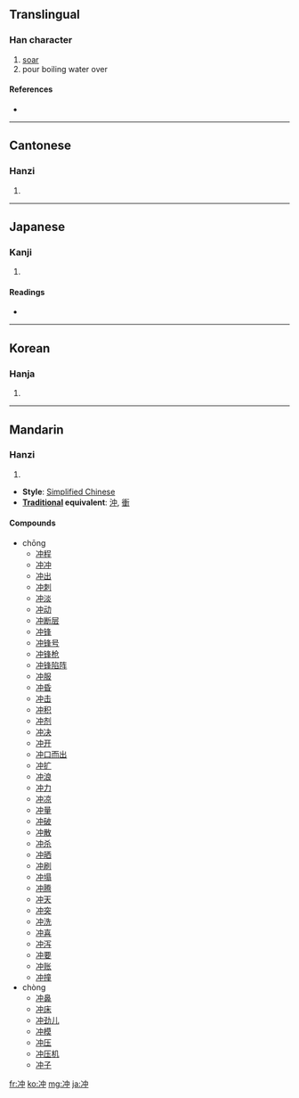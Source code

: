 {{also|沖|衝}}
==Translingual==

===Han character===
{{Han char|rn=15|rad=冫|as=04|sn=6|four=|canj=戈一中 (IML)}}

# [[soar]]
# pour boiling water over

====References====
* {{Han ref|kx=0131.280|dkj=01616|dj=0294.190|hdz=10295.080|uh=51B2|ud=20914}}

----

==Cantonese==

===Hanzi===
{{yue-hanzi|jyut=|y=chung1}}

# {{defn|Cantonese|sort=冫04}}

----

==Japanese==

===Kanji===
{{ja-kanji|grade=|rs=冫04}}

# {{defn|Japanese}}

====Readings====
* {{ja-readings|on=[[ちゅう]] (chū)|kun=[[おき]] (oki), [[わく]] (waku)}}

----

==Korean==

===Hanja===
{{ko-hanja|hangeul=충|rv=chung|mr=ch'ung}}

# {{defn|Korean|sort=冫04}}

----

==Mandarin==

===Hanzi===
{{cmn-hanzi|pin=[[chōng]] ([[chong1]]), [[chòng]] ([[chong4]])|wg=ch'ung<sup>1</sup>, ch'ung<sup>4</sup>}}

# {{defn|Mandarin|sort=冫04}}

* '''Style''': [[Simplified Chinese]]
* '''[[Traditional Chinese|Traditional]] equivalent''': [[沖]], [[衝]]

====Compounds====
* chōng
** [[冲程]]
** [[冲冲]]
** [[冲出]]
** [[冲刺]]
** [[冲淡]]
** [[冲动]]
** [[冲断层]]
** [[冲锋]]
** [[冲锋号]]
** [[冲锋枪]]
** [[冲锋陷阵]]
** [[冲服]]
** [[冲昏]]
** [[冲击]]
** [[冲积]]
** [[冲剂]]
** [[冲决]]
** [[冲开]]
** [[冲口而出]]
** [[冲扩]]
** [[冲浪]]
** [[冲力]]
** [[冲凉]]
** [[冲量]]
** [[冲破]]
** [[冲散]]
** [[冲杀]]
** [[冲晒]]
** [[冲刷]]
** [[冲塌]]
** [[冲腾]]
** [[冲天]]
** [[冲突]]
** [[冲洗]]
** [[冲喜]]
** [[冲泻]]
** [[冲要]]
** [[冲账]]
** [[冲撞]]
* chòng
** [[冲鼻]]
** [[冲床]]
** [[冲劲儿]]
** [[冲模]]
** [[冲压]]
** [[冲压机]]
** [[冲子]]

[[fr:冲]]
[[ko:冲]]
[[mg:冲]]
[[ja:冲]]